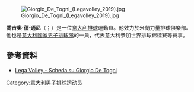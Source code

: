 {{Orphan|time=2015-07-16T03:40:00+00:00}}

[[File:Giorgio_De_Togni_(Legavolley_2019).jpg|thumb]]

'''喬吉奧·德·通尼'''（{{lang-it|Giorgio De Togni}}；{{bd|1985年|7月7日}}）是一位[[意大利|意大利]][[排球|排球]]運動員。他效力於米蘭力量排球俱樂部。他也是[[意大利國家男子排球隊|意大利國家男子排球隊]]的一員，代表意大利參加世界排球錦標賽等賽事。

==參考資料==
*[http://www.legavolley.it/DettaglioAtleta.asp?IdAtleta=DeT-Gio-85 Lega Volley - Scheda su Giorgio De Togni]{{Wayback|url=http://www.legavolley.it/DettaglioAtleta.asp?IdAtleta=DeT-Gio-85 |date=20170925031911 }}

{{DEFAULTSORT:De Togni}}
[[Category:意大利男子排球运动员|Category:意大利男子排球运动员]]
{{italy-bio-stub}}